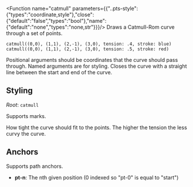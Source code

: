 
<Function name="catmull" parameters={{"..pts-style":{"types":"coordinate,style"},"close":{"default":"false","types":"bool"},"name":{"default":"none","types":"none,str"}}}/>
Draws a Catmull-Rom curve through a set of points.

```typc example
catmull((0,0), (1,1), (2,-1), (3,0), tension: .4, stroke: blue)
catmull((0,0), (1,1), (2,-1), (3,0), tension: .5, stroke: red)
```

<Parameter name="..pts-style" types="coordinate,style" > Positional arguments should be coordinates that the curve should pass through. Named arguments are for styling.</Parameter>
<Parameter name="close" types="bool" default_value="false"> Closes the curve with a straight line between the start and end of the curve.</Parameter>


## Styling 
*Root*: `catmull`

Supports marks.

<Parameter name="tension" types="float" default_value="0.5"> How tight the curve should fit to the points. The higher the tension the less curvy the curve.</Parameter>

## Anchors
Supports path anchors.
- **pt-n**: The nth given position (0 indexed so "pt-0" is equal to "start")

